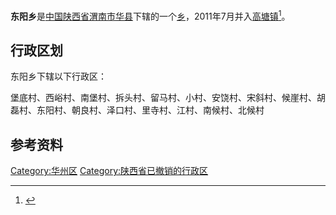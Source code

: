 {{中国乡级行政区
|行政区全称 = 东阳乡
|景观照片文件名 = 
|景观照片描述 = 
|汉语拼音 =
|其他语言 = 
|其他语言名称 = 
|位置图文件名 = 
|位置图描述 = 
|自定义图片=
|上级行政区 = [[陕西省|陕西省]][[渭南市|渭南市]][[华县|华县]]
|行政区类别 = [[乡级行政区|乡]]
|行政区划代码 = 
|行政区划 = 
|村委会 = 
|居委会 = 
|建置时间 = 
|领导职位 = 
|领导名称 = 
|政府驻地 = 
|毗邻 = 
|地理坐标 = 
|总面积 = 
|总人口 = 
|户籍人口 = 
|户籍人口年份 = 
|常住人口 = 
|常住人口年份 = 
|人口密度 = 
|GDP = 
|邮政编码 = 
|电话区号 = 
|官方网站 = 
|网站名称 = 
}}
'''东阳乡'''是[[中华人民共和国|中国]][[陕西省|陕西省]][[渭南市|渭南市]][[华县|华县]]下辖的一个[[乡级行政区|乡]]，2011年7月并入[[高塘镇|高塘镇]]<ref>{{cite web|url=http://www.gov.cn/gzdt/2011-07/07/content_1901351.htm|title=陕西省发布撤乡并镇及部分乡镇行政区划调整公告|date=2011-07-07|accessdate=2012-04-13|archive-date=2012-04-19|archive-url=https://web.archive.org/web/20120419064726/http://www.gov.cn/gzdt/2011-07/07/content_1901351.htm|dead-url=no}}</ref>。

== 行政区划 ==
东阳乡下辖以下行政区：

堡底村、西峪村、南堡村、拆头村、留马村、小村、安饶村、宋斜村、候崖村、胡磊村、东阳村、朝良村、泽口村、里寺村、江村、南候村、北候村

== 参考资料 ==
{{reflist}}

{{陕西小作品}}
{{华县行政区划}}

[[Category:华州区|Category:华州区]]
[[Category:陕西省已撤销的行政区|Category:陕西省已撤销的行政区]]